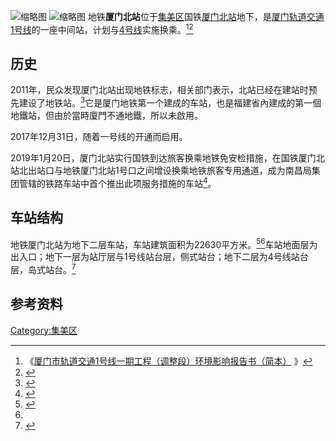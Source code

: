 {{主條目消歧義|本文介绍的是[[厦门轨道交通|厦门轨道交通]]系统中被命名为'''厦门北站'''的地铁站，关于国铁'''厦门北站'''，请参见[[厦门北站|厦门北站]]。}}
{{Infobox Station
|BoxWidth=310px
|Title=厦门北站
|EngTitle=
|eng_name=Xiamen North Railway Station
|StationSymbol=
|linecolour={{厦门轨道交通标志色|1}}
|ImageName=Xiamen North Railway Station Line 1 Train.jpg
|ImageSize=290px
|ImageCaption=厦门北站1号线側式站台及列车
|ImagePadding=0
|Operator=[[厦门轨道交通|厦门轨道交通]]
|Line={{厦门轨道交通线路名|1|block}}<br>{{厦门轨道交通线路名|4|block}} (建設中)
|Place=[[福建省|福建省]][[厦门市|厦门市]][[集美区|集美区]]后溪镇[[厦门北站|厦门北站]]地下
|Coord=
|ExitNumber=6
|connection=
|RouteType=Metro
|MTShowHeader=show
|MTSystem=
|MTType=地下站
|MTConcourseType=整体式站厅
|MTPlatformType=[[側式月台|側式月台]]
|MTExitNum=
|MTLift=扶手电梯6对，直升梯两台
|MTEscalator=6对
|MTTime First={{厦门轨道交通线路名|1|block}}
: 往[[岩内站|岩内]]方向：06:43
: 往[[镇海路站|镇海路]]方向：06:31
|MTTime Last={{厦门轨道交通线路名|1|block}}
: 往[[岩内站|岩内]]方向：23:22
: 往[[镇海路站|镇海路]]方向：22:31
|MTColour=
|MTStartDate={{厦门轨道交通线路名|1|block}}:2017年12月31日
|services=
{{s-rail|title=XiamenRT}}
{{s-line new|system=XiamenRT|line=1|previous=岩内|next=天水路}}
}}
[[File:Exit_4_of_Metro_Xiamen_North_Railway_Station.jpg|缩略图]]
[[File:Metro_access_without_security_check_of_Xiamen_North_Railway_Station.jpg|缩略图]]
地铁'''厦门北站'''位于[[集美区|集美区]]国铁[[厦门北站|厦门北站]]地下，是[[厦门轨道交通|厦门轨道交通]][[厦门轨道交通1号线|1号线]]的一座中间站，计划与[[厦门轨道交通4号线|4号线]]实施换乘。<ref>《[http://www.crfsdi.com.cn/sysWeb/upfiles/hpgs/20140422142001.doc 厦门市轨道交通1号线一期工程（调整段）环境影响报告书（简本）] {{Wayback|url=http://www.crfsdi.com.cn/sysWeb/upfiles/hpgs/20140422142001.doc |date=20140828193703 }}》</ref><ref name=":0">{{Cite web|url=http://news.dichan.sina.com.cn/2015/03/16/1331402.html|title=厦地铁1号线24站名出炉 全长30公里8站点优化调整_新浪地产网|accessdate=2017-06-23|work=news.dichan.sina.com.cn|archive-date=2020-03-28|archive-url=https://web.archive.org/web/20200328203544/http://news.dichan.sina.com.cn/2015/03/16/1331402.html|dead-url=no}}</ref>

==历史==
2011年，民众发现厦门北站出现地铁标志，相关部门表示，北站已经在建站时预先建设了地铁站。<ref>{{Cite web |url=http://news.163.com/11/1104/10/7I0RS2BA00014AEE.html |title=厦门北站现地铁标示牌引网友热议 工作人员称将清理(组图) |access-date=2018-08-31 |archive-url=https://web.archive.org/web/20180831104415/http://news.163.com/11/1104/10/7I0RS2BA00014AEE.html |archive-date=2018-08-31 |dead-url=yes }}</ref>它是厦门地铁第一个建成的车站，也是福建省內建成的第一個地鐵站，但由於當時廈門不通地鐵，所以未啟用。

2017年12月31日，随着一号线的开通而启用。

2019年1月20日，厦门北站实行国铁到达旅客换乘地铁免安检措施，在国铁厦门北站北出站口与地铁厦门北站1号口之间增设换乘地铁旅客专用通道，成为南昌局集团管辖的铁路车站中首个推出此项服务措施的车站<ref>{{cite web|url=http://www.taihainet.com/news/xmnews/shms/2019-01-21/2227020.html|title=免安检出站可直接乘地铁 厦门北站实现铁路与地铁无缝换乘|publisher=台海网|date=2019-01-21|author=崔晓旭|access-date=2019-06-16|archive-date=2019-06-16|archive-url=https://web.archive.org/web/20190616133907/http://www.taihainet.com/news/xmnews/shms/2019-01-21/2227020.html|dead-url=no}}</ref>。

== 车站结构 ==
地铁厦门北站为地下二层车站，车站建筑面积为22630平方米。<ref>{{Cite web|url=http://www.xm.gov.cn/zwgk/flfg/sfwj/201503/t20150319_1058012.htm|title=政府信息公开_厦门市人民政府关于同意同文路等123条地名命名的批复|accessdate=2017-02-09|work=www.xm.gov.cn|deadurl=yes|archiveurl=https://web.archive.org/web/20170211083755/http://www.xm.gov.cn/zwgk/flfg/sfwj/201503/t20150319_1058012.htm|archivedate=2017-02-11}}</ref><ref name=":0" />车站地面层为出入口；地下一层为站厅层与1号线站台层，侧式站台；地下二层为4号线站台层，岛式站台。<ref>{{cite web|url=http://www.doc88.com/p-8846033850340.html|title=组合围护结构技术在厦门北站地铁穿越高铁中的应用|access-date=2016-01-27|archive-url=https://web.archive.org/web/20170111045116/http://www.doc88.com/p-8846033850340.html|archive-date=2017-01-11|dead-url=yes}}</ref>
<!--隱藏錯誤內容
{| cellspacing="0" cellpadding="3"
| style="border-top:solid 1px gray;border-bottom:solid 1px gray;" valign="top" width="100" |'''地面层'''
| style="border-top:solid 1px gray;border-bottom:solid 1px gray;" valign="top" width="100" |站厅
| style="border-top:solid 1px gray;border-bottom:solid 1px gray;" valign="top" width="350" |票务服务、客服中心、进出站闸机
|-
| rowspan="3" style="border-bottom:solid 1px gray;" valign="top" |'''地下一层'''
|北行
|{{arrow|L}} {{厦门轨道交通线路名|1|block}}列车往[[岩内站_(厦门)|岩内]]方向 <small>（[[岩内站_(厦门)|岩内]]）</small>
|-
| colspan="2" style="border-right:solid 2px black;border-left:solid 2px black;border-top:solid 2px black;border-bottom:solid 2px black;" |<center><small>[[岛式站台|岛式站台]]，列车运行方向左侧的车门开启</small></center>
|-
| style="border-bottom:solid 1px gray;" |南行
| style="border-bottom:solid 1px gray;" |　 {{厦门轨道交通线路名|1|block}}列车往{{站|镇海路}}方向 <small>（[[天水路站_(厦门)|天水路]]）</small>{{arrow|R}}
|-
| rowspan="3" style="border-bottom:solid 1px gray;" valign="top" |'''地下二层'''
|西行
|{{arrow|L}} {{厦门轨道交通线路名|4|block}}列车往{{站|嵩屿码头}}方向 <small>（{{站|后溪}}）</small>
|-
| colspan="2" style="border-right:solid 2px black;border-left:solid 2px black;border-top:solid 2px black;border-bottom:solid 2px black;" |<center><small>[[岛式站台|岛式站台]]，列车运行方向左侧的车门开启</small></center>
|-
| style="border-bottom:solid 1px gray;" |东行
| style="border-bottom:solid 1px gray;" |　 {{厦门轨道交通线路名|4|block}}列车往{{站|翔安机场}}方向 <small>（{{站|官浔}}）</small>{{arrow|R}}
|}
-->
== 参考资料 ==
{{Reflist}}

{{厦门市轨道交通1号线车站}}
{{厦门轨道交通4号线|Nocat}}

[[Category:集美区|Category:集美区]]